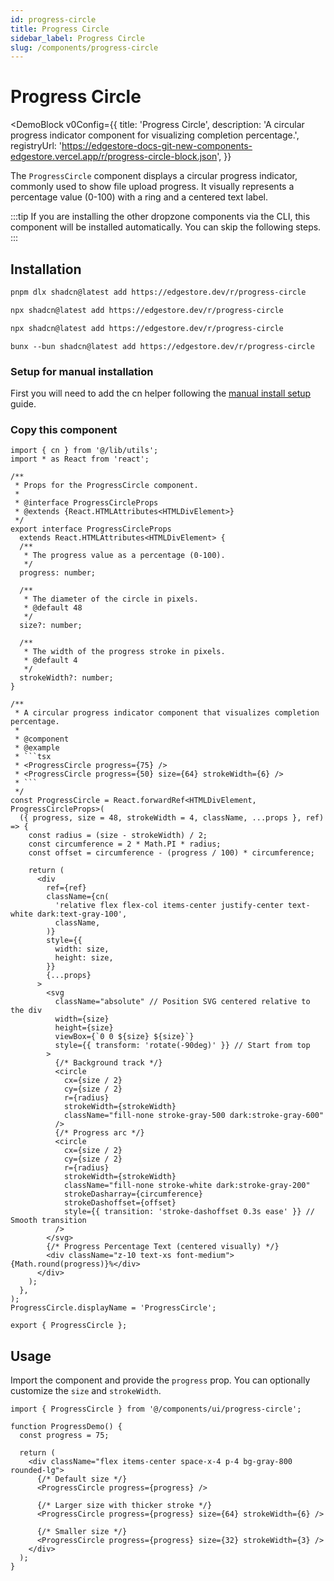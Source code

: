 ```yaml
---
id: progress-circle
title: Progress Circle
sidebar_label: Progress Circle
slug: /components/progress-circle
---
```



# Progress Circle

<DemoBlock
  v0Config={{
    title: 'Progress Circle',
    description:
      'A circular progress indicator component for visualizing completion percentage.',
    registryUrl:
      'https://edgestore-docs-git-new-components-edgestore.vercel.app/r/progress-circle-block.json',
  }}
>
  <ProgressCircleUsage />
</DemoBlock>

The `ProgressCircle` component displays a circular progress indicator, commonly used to show file upload progress. It visually represents a percentage value (0-100) with a ring and a centered text label.

:::tip
If you are installing the other dropzone components via the CLI, this component will be installed automatically. You can skip the following steps.
:::

## Installation

<Tabs>
<TabItem value="cli" label="CLI">

<Tabs>
<TabItem value="pnpm" label="pnpm">

```bash
pnpm dlx shadcn@latest add https://edgestore.dev/r/progress-circle
```

</TabItem>
<TabItem value="npm" label="npm">

```bash
npx shadcn@latest add https://edgestore.dev/r/progress-circle
```

</TabItem>
<TabItem value="yarn" label="yarn">

```bash
npx shadcn@latest add https://edgestore.dev/r/progress-circle
```

</TabItem>
<TabItem value="bun" label="bun">

```shell
bunx --bun shadcn@latest add https://edgestore.dev/r/progress-circle
```

</TabItem>
</Tabs>

</TabItem>
<TabItem value="manual" label="Manual">

### Setup for manual installation

First you will need to add the cn helper following the [manual install setup](/docs/components/manual-install) guide.

### Copy this component

<CollapsibleCode>

````tsx
import { cn } from '@/lib/utils';
import * as React from 'react';

/**
 * Props for the ProgressCircle component.
 *
 * @interface ProgressCircleProps
 * @extends {React.HTMLAttributes<HTMLDivElement>}
 */
export interface ProgressCircleProps
  extends React.HTMLAttributes<HTMLDivElement> {
  /**
   * The progress value as a percentage (0-100).
   */
  progress: number;

  /**
   * The diameter of the circle in pixels.
   * @default 48
   */
  size?: number;

  /**
   * The width of the progress stroke in pixels.
   * @default 4
   */
  strokeWidth?: number;
}

/**
 * A circular progress indicator component that visualizes completion percentage.
 *
 * @component
 * @example
 * ```tsx
 * <ProgressCircle progress={75} />
 * <ProgressCircle progress={50} size={64} strokeWidth={6} />
 * ```
 */
const ProgressCircle = React.forwardRef<HTMLDivElement, ProgressCircleProps>(
  ({ progress, size = 48, strokeWidth = 4, className, ...props }, ref) => {
    const radius = (size - strokeWidth) / 2;
    const circumference = 2 * Math.PI * radius;
    const offset = circumference - (progress / 100) * circumference;

    return (
      <div
        ref={ref}
        className={cn(
          'relative flex flex-col items-center justify-center text-white dark:text-gray-100',
          className,
        )}
        style={{
          width: size,
          height: size,
        }}
        {...props}
      >
        <svg
          className="absolute" // Position SVG centered relative to the div
          width={size}
          height={size}
          viewBox={`0 0 ${size} ${size}`}
          style={{ transform: 'rotate(-90deg)' }} // Start from top
        >
          {/* Background track */}
          <circle
            cx={size / 2}
            cy={size / 2}
            r={radius}
            strokeWidth={strokeWidth}
            className="fill-none stroke-gray-500 dark:stroke-gray-600"
          />
          {/* Progress arc */}
          <circle
            cx={size / 2}
            cy={size / 2}
            r={radius}
            strokeWidth={strokeWidth}
            className="fill-none stroke-white dark:stroke-gray-200"
            strokeDasharray={circumference}
            strokeDashoffset={offset}
            style={{ transition: 'stroke-dashoffset 0.3s ease' }} // Smooth transition
          />
        </svg>
        {/* Progress Percentage Text (centered visually) */}
        <div className="z-10 text-xs font-medium">{Math.round(progress)}%</div>
      </div>
    );
  },
);
ProgressCircle.displayName = 'ProgressCircle';

export { ProgressCircle };
````

</CollapsibleCode>

</TabItem>
</Tabs>

## Usage

Import the component and provide the `progress` prop. You can optionally customize the `size` and `strokeWidth`.

```tsx
import { ProgressCircle } from '@/components/ui/progress-circle';

function ProgressDemo() {
  const progress = 75;

  return (
    <div className="flex items-center space-x-4 p-4 bg-gray-800 rounded-lg">
      {/* Default size */}
      <ProgressCircle progress={progress} />

      {/* Larger size with thicker stroke */}
      <ProgressCircle progress={progress} size={64} strokeWidth={6} />

      {/* Smaller size */}
      <ProgressCircle progress={progress} size={32} strokeWidth={3} />
    </div>
  );
}
```
